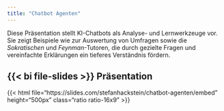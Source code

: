 ```yaml
---
title: "Chatbot Agenten"
---
```


Diese Präsentation stellt KI-Chatbots als Analyse- und Lernwerkzeuge vor. Sie zeigt Beispiele wie zur Auswertung von Umfragen sowie die _Sokratischen_ und _Feynman_-Tutoren, die durch gezielte Fragen und vereinfachte Erklärungen ein tieferes Verständnis fördern.

## {{< bi file-slides >}} Präsentation

{{< html file="https://slides.com/stefanhackstein/chatbot-agenten/embed" height="500px" class="ratio ratio-16x9" >}}
